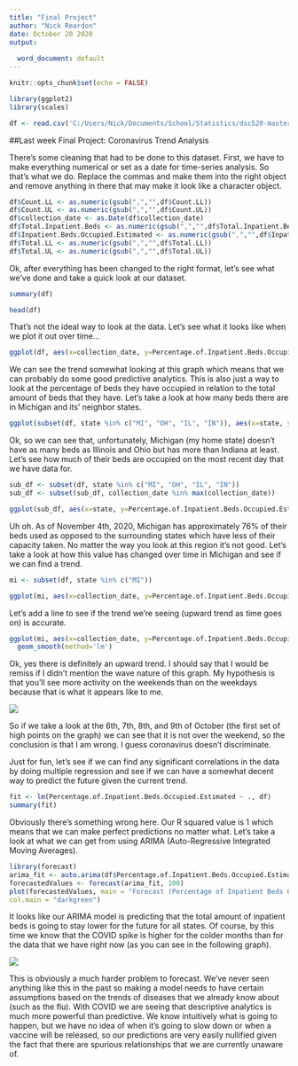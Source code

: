 ---
title: "Final Project"
author: "Nick Reardon"
date: October 20 2020
output:
  
  word_document: default
---

```{r setup, include=FALSE}
knitr::opts_chunk$set(echo = FALSE)

library(ggplot2)
library(scales)

df <- read.csv('C:/Users/Nick/Documents/School/Statistics/dsc520-master/data/estimated_inpatient_all.csv')
```
##Last week Final Project: Coronavirus Trend Analysis

There's some cleaning that had to be done to this dataset. First, we have to make everything numerical or set as a date for time-series analysis. So that's what we do. Replace the commas and make them into the right object and remove anything in there that may make it look like a character object.

```{r echo=TRUE}
df$Count.LL <- as.numeric(gsub(",","",df$Count.LL))
df$Count.UL <- as.numeric(gsub(",","",df$Count.UL))
df$collection_date <- as.Date(df$collection_date)
df$Total.Inpatient.Beds <- as.numeric(gsub(",","",df$Total.Inpatient.Beds))
df$Inpatient.Beds.Occupied.Estimated <- as.numeric(gsub(",","",df$Inpatient.Beds.Occupied.Estimated))
df$Total.LL <- as.numeric(gsub(",","",df$Total.LL))
df$Total.UL <- as.numeric(gsub(",","",df$Total.UL))
```

Ok, after everything has been changed to the right format, let's see what we've done and take a quick look at our dataset.

```{r echo=TRUE}
summary(df)

head(df)
```

That's not the ideal way to look at the data. Let's see what it looks like when we plot it out over time...

```{r echo=TRUE}
ggplot(df, aes(x=collection_date, y=Percentage.of.Inpatient.Beds.Occupied.Estimated, color = state)) + geom_line()
```

We can see the trend somewhat looking at this graph which means that we can probably do some good predictive analytics. This is also just a way to look at the percentage of beds they have occupied in relation to the total amount of beds that they have. Let's take a look at how many beds there are in Michigan and its' neighbor states.

```{r echo=TRUE}
ggplot(subset(df, state %in% c("MI", "OH", "IL", "IN")), aes(x=state, y=Total.Inpatient.Beds, color=state)) + geom_histogram(stat="identity")
```

Ok, so we can see that, unfortunately, Michigan (my home state) doesn't have as many beds as Illinois and Ohio but has more than Indiana at least. Let's see how much of their beds are occupied on the most recent day that we have data for.

```{r echo=TRUE}
sub_df <- subset(df, state %in% c("MI", "OH", "IL", "IN"))
sub_df <- subset(sub_df, collection_date %in% max(collection_date))

ggplot(sub_df, aes(x=state, y=Percentage.of.Inpatient.Beds.Occupied.Estimated, color=state)) + geom_histogram(stat="identity")
```

Uh oh. As of November 4th, 2020, Michigan has approximately 76% of their beds used as opposed to the surrounding states which have less of their capacity taken. No matter the way you look at this region it's not good. Let's take a look at how this value has changed over time in Michigan and see if we can find a trend.

```{r echo=TRUE}
mi <- subset(df, state %in% c("MI"))

ggplot(mi, aes(x=collection_date, y=Percentage.of.Inpatient.Beds.Occupied.Estimated, color = state)) + geom_line()
```

Let's add a line to see if the trend we're seeing (upward trend as time goes on) is accurate.

```{r echo=TRUE}
ggplot(mi, aes(x=collection_date, y=Percentage.of.Inpatient.Beds.Occupied.Estimated, color = state)) + geom_line() + 
  geom_smooth(method='lm')
```

Ok, yes there is definitely an upward trend. I should say that I would be remiss if I didn't mention the wave nature of this graph. My hypothesis is that you'll see more activity on the weekends than on the weekdays because that is what it appears like to me.

![](C:/Users/Nick/Pictures/Octobercal.png)

So if we take a look at the 6th, 7th, 8th, and 9th of October (the first set of high points on the graph) we can see that it is not over the weekend, so the conclusion is that I am wrong. I guess coronavirus doesn't discriminate.

Just for fun, let's see if we can find any significant correlations in the data by doing multiple regression and see if we can have a somewhat decent way to predict the future given the current trend.

```{r echo=TRUE}
fit <- lm(Percentage.of.Inpatient.Beds.Occupied.Estimated ~ ., df)
summary(fit)
```

Obviously there's something wrong here. Our R squared value is 1 which means that we can make perfect predictions no matter what. Let's take a look at what we can get from using ARIMA (Auto-Regressive Integrated Moving Averages).

```{r echo=FALSE}
library(forecast)
arima_fit <- auto.arima(df$Percentage.of.Inpatient.Beds.Occupied.Estimated)
forecastedValues <- forecast(arima_fit, 100)
plot(forecastedValues, main = "Forecast (Percentage of Inpatient Beds Occupied)", 
col.main = "darkgreen")
```

It looks like our ARIMA model is predicting that the total amount of inpatient beds is going to stay lower for the future for all states. Of course, by this time we know that the COVID spike is higher for the colder months than for the data that we have right now (as you can see in the following graph).

![](C:/Users/Nick/Pictures/covidgraph.png)

This is obviously a much harder problem to forecast. We've never seen anything like this in the past so making a model needs to have certain assumptions based on the trends of diseases that we already know about (such as the flu). With COVID we are seeing that descriptive analytics is much more powerful than predictive. We know intuitively what is going to happen, but we have no idea of when it's going to slow down or when a vaccine will be released, so our predictions are very easily nullified given the fact that there are spurious relationships that we are currently unaware of.
